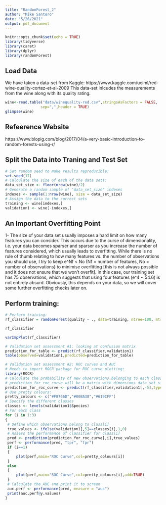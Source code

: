 ```yaml
---
title: "RandomForest_2"
author: "Mike Santoro"
date: "5/26/2021"
output: pdf_document
---
```


```r
knitr::opts_chunk$set(echo = TRUE)
library(tidyverse)
library(caret)
library(dplyr)
library(randomForest)
```

## Load Data
We have taken a data-set from Kaggle: https://www.kaggle.com/uciml/red-wine-quality-cortez-et-al-2009 
This data-set inlcudes the measurements from the wine along with its quality rating.

```r
wine<-read.table("data/winequality-red.csv",stringsAsFactors = FALSE,
                sep=",",header = TRUE)
glimpse(wine)
```


## Refeerence Website

https://www.blopig.com/blog/2017/04/a-very-basic-introduction-to-random-forests-using-r/

## Split the Data into Traning and Test Set

```r
# Set random seed to make results reproducible:
set.seed(17)
# Calculate the size of each of the data sets:
data_set_size <- floor(nrow(wine)/2)
# Generate a random sample of "data_set_size" indexes
indexes <- sample(1:nrow(wine), size = data_set_size)
# Assign the data to the correct sets
training <- wine[indexes,]
validation1 <- wine[-indexes,]
```

## An Important Overfitting Point
1- The size of your data set usually imposes a hard limit on how many features you can consider. This occurs due to the curse of dimensionality, i.e. your data becomes sparser and sparser as you increase the number of features considered, which usually leads to overfitting. While there is no rule of thumb relating to how many features vs.  the number of observations you should use, I try to keep e^Nf < No (Nf = number of features, No = number of observations) to minimise overfitting [this is not always possible and it does not ensure that we won’t overfit]. In this case, our training set has 75 observations, which suggests that using four features (e^4 ~ 54.6) is not entirely absurd. Obviously, this depends on your data, so we will cover some further overfitting checks later on.


## Perform training:

```r
# Perform training:
rf_classifier = randomForest(quality ~ ., data=training, ntree=100, mtry=2, importance=TRUE)
```

```r
rf_classifier
```

```r
varImpPlot(rf_classifier)
```

```r
# Validation set assessment #1: looking at confusion matrix
prediction_for_table <- predict(rf_classifier,validation1)
table(observed=validation1,predicted=prediction_for_table)

```

```r
# Validation set assessment #2: ROC curves and AUC
# Needs to import ROCR package for ROC curve plotting:
library(ROCR)
# Calculate the probability of new observations belonging to each class
# prediction_for_roc_curve will be a matrix with dimensions data_set_size x number_of_classes
prediction_for_roc_curve <- predict(rf_classifier,validation1[,-5],type="prob")
# Use pretty colours:
pretty_colours <- c("#F8766D","#00BA38","#619CFF")
# Specify the different classes 
classes <- levels(validation1$Species)
# For each class
for (i in 1:3)
{
 # Define which observations belong to class[i]
 true_values <- ifelse(validation1[,5]==classes[i],1,0)
 # Assess the performance of classifier for class[i]
 pred <- prediction(prediction_for_roc_curve[,i],true_values)
 perf <- performance(pred, "tpr", "fpr")
 if (i==1)
 {
     plot(perf,main="ROC Curve",col=pretty_colours[i]) 
 }
 else
 {
     plot(perf,main="ROC Curve",col=pretty_colours[i],add=TRUE) 
 }
 # Calculate the AUC and print it to screen
 auc.perf <- performance(pred, measure = "auc")
 print(auc.perf@y.values)
}
```







